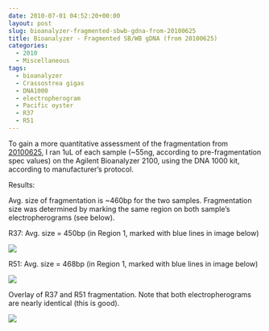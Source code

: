 ```yaml
---
date: 2010-07-01 04:52:20+00:00
layout: post
slug: bioanalyzer-fragmented-sbwb-gdna-from-20100625
title: Bioanalyzer - Fragmented SB/WB gDNA (from 20100625)
categories:
  - 2010
  - Miscellaneous
tags:
  - bioanalyzer
  - Crassostrea gigas
  - DNA1000
  - electropherogram
  - Pacific oyster
  - R37
  - R51
---
```


To gain a more quantitative assessment of the fragmentation from [20100625](/Sam%27s+Working+Notebook+May-June+2010#sjw20100625), I ran 1uL of each sample (~55ng, according to pre-fragmentation spec values) on the Agilent Bioanalyzer 2100, using the DNA 1000 kit, according to manufacturer's protocol.

Results:

Avg. size of fragmentation is ~460bp for the two samples. Fragmentation size was determined by marking the same region on both sample's electropherograms (see below).

R37: Avg. size = 450bp (in Region 1, marked with blue lines in image below)

![](https://eagle.fish.washington.edu/Arabidopsis/Bioanalyzer%20Data/20100630%20Bioanalyzer%20R37%20Frag%20electropherogram.jpg)





R51: Avg. size = 468bp (in Region 1, marked with blue lines in image below)

![](https://eagle.fish.washington.edu/Arabidopsis/Bioanalyzer%20Data/20100630%20Bioanalyzer%20R51%20Frag%20electropherogram.jpg)







Overlay of R37 and R51 fragmentation. Note that both electropherograms are nearly identical (this is good).

![](https://eagle.fish.washington.edu/Arabidopsis/Bioanalyzer%20Data/20100630%20Bioanalyzer%20R37_R51Frag%20electropherogram%20overlay.jpg)

